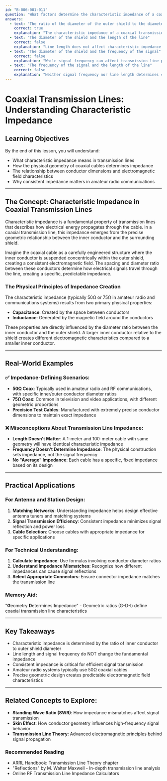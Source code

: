 ```yaml
---
id: "B-006-001-011"
question: "What factors determine the characteristic impedance of a coaxial transmission line?"
answers:
  - text: "The ratio of the diameter of the outer shield to the diameter of the inner conductor"
    correct: true
    explanation: "The characteristic impedance of a coaxial transmission line is primarily determined by the geometric relationship between the inner conductor and the outer shield. Specifically, the ratio of their diameters creates a fixed capacitance and inductance per unit length, which directly establishes the line's impedance. This physical geometry creates a consistent electromagnetic field that maintains a specific impedance across the transmission line's length."
  - text: "The diameter of the shield and the length of the line"
    correct: false
    explanation: "Line length does not affect characteristic impedance. Impedance is an inherent property of the transmission line's physical construction and is independent of its total length. The line's characteristic impedance remains constant regardless of how long or short the cable might be."
  - text: "The diameter of the shield and the frequency of the signal"
    correct: false
    explanation: "While signal frequency can affect transmission line performance (like attenuation and skin effect), it does not determine the characteristic impedance. The impedance is set by the physical geometry of the conductors at the time of manufacture, remaining constant across different frequencies."
  - text: "The frequency of the signal and the length of the line"
    correct: false
    explanation: "Neither signal frequency nor line length determines characteristic impedance. The impedance is a fixed property based on the physical construction of the coaxial cable, specifically the ratio between the inner conductor and outer shield diameters."
---
```


# Coaxial Transmission Lines: Understanding Characteristic Impedance

## Learning Objectives
By the end of this lesson, you will understand:
- What characteristic impedance means in transmission lines
- How the physical geometry of coaxial cables determines impedance
- The relationship between conductor dimensions and electromagnetic field characteristics
- Why consistent impedance matters in amateur radio communications

---

## The Concept: Characteristic Impedance in Coaxial Transmission Lines

Characteristic impedance is a fundamental property of transmission lines that describes how electrical energy propagates through the cable. In a coaxial transmission line, this impedance emerges from the precise geometric relationship between the inner conductor and the surrounding shield.

Imagine the coaxial cable as a carefully engineered structure where the inner conductor is suspended concentrically within the outer shield, creating a consistent electromagnetic field. The spacing and diameter ratio between these conductors determine how electrical signals travel through the line, creating a specific, predictable impedance.

### The Physical Principles of Impedance Creation

The characteristic impedance (typically 50Ω or 75Ω in amateur radio and communications systems) results from two primary physical properties:
- **Capacitance**: Created by the space between conductors
- **Inductance**: Generated by the magnetic field around the conductors

These properties are directly influenced by the diameter ratio between the inner conductor and the outer shield. A larger inner conductor relative to the shield creates different electromagnetic characteristics compared to a smaller inner conductor.

---

## Real-World Examples

### ✅ Impedance-Defining Scenarios:
- **50Ω Coax**: Typically used in amateur radio and RF communications, with specific inner/outer conductor diameter ratios
- **75Ω Coax**: Common in television and video applications, with different geometric proportions
- **Precision Test Cables**: Manufactured with extremely precise conductor dimensions to maintain exact impedance

### ❌ Misconceptions About Transmission Line Impedance:
- **Length Doesn't Matter**: A 1-meter and 100-meter cable with same geometry will have identical characteristic impedance
- **Frequency Doesn't Determine Impedance**: The physical construction sets impedance, not the signal frequency
- **No "Average" Impedance**: Each cable has a specific, fixed impedance based on its design

---

## Practical Applications

### For Antenna and Station Design:
1. **Matching Networks**: Understanding impedance helps design effective antenna tuners and matching systems
2. **Signal Transmission Efficiency**: Consistent impedance minimizes signal reflection and power loss
3. **Cable Selection**: Choose cables with appropriate impedance for specific applications

### For Technical Understanding:
1. **Calculate Impedance**: Use formulas involving conductor diameter ratios
2. **Understand Impedance Mismatches**: Recognize how different impedances can cause signal reflections
3. **Select Appropriate Connectors**: Ensure connector impedance matches the transmission line

### Memory Aid:
"**G**eometry **D**etermines **I**mpedance" - Geometric ratios (G-D-I) define coaxial transmission line characteristics

---

## Key Takeaways

- Characteristic impedance is determined by the ratio of inner conductor to outer shield diameter
- Line length and signal frequency do NOT change the fundamental impedance
- Consistent impedance is critical for efficient signal transmission
- Amateur radio systems typically use 50Ω coaxial cables
- Precise geometric design creates predictable electromagnetic field characteristics

---

## Related Concepts to Explore:
- **Standing Wave Ratio (SWR)**: How impedance mismatches affect signal transmission
- **Skin Effect**: How conductor geometry influences high-frequency signal behavior
- **Transmission Line Theory**: Advanced electromagnetic principles behind signal propagation

### Recommended Reading
- ARRL Handbook: Transmission Line Theory chapter
- "Reflections" by M. Walter Maxwell - In-depth transmission line analysis
- Online RF Transmission Line Impedance Calculators